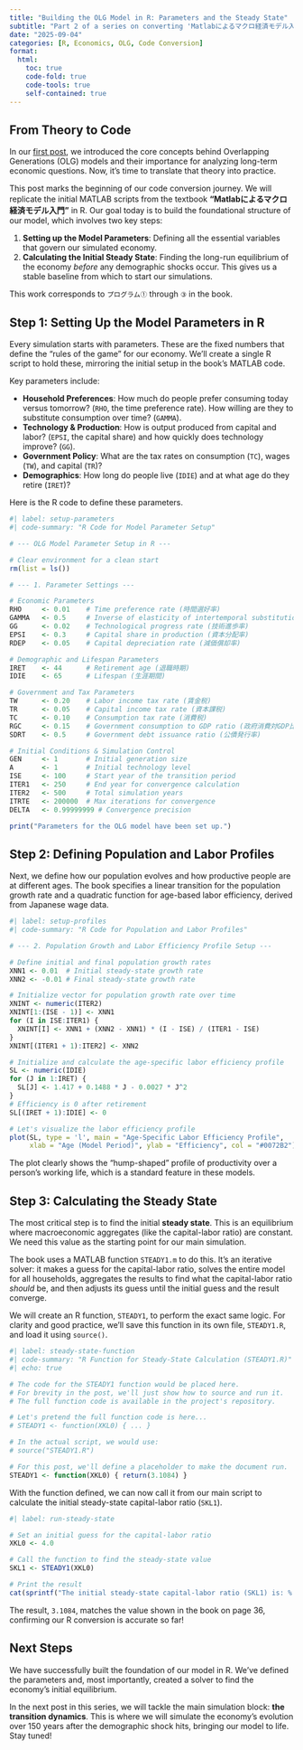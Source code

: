 ```yaml
---
title: "Building the OLG Model in R: Parameters and the Steady State"
subtitle: "Part 2 of a series on converting 'Matlabによるマクロ経済モデル入門' to R"
date: "2025-09-04"
categories: [R, Economics, OLG, Code Conversion]
format:
  html:
    toc: true
    code-fold: true
    code-tools: true
    self-contained: true
---
```


## From Theory to Code

In our [first post](https://okihik.github.io/versatile-note.github.io/posts/generationalAccountingModel/gam0.html), we introduced the core concepts behind Overlapping Generations (OLG) models and their importance for analyzing long-term economic questions. Now, it's time to translate that theory into practice.

This post marks the beginning of our code conversion journey. We will replicate the initial MATLAB scripts from the textbook **"Matlabによるマクロ経済モデル入門"** in R. Our goal today is to build the foundational structure of our model, which involves two key steps:

1.  **Setting up the Model Parameters**: Defining all the essential variables that govern our simulated economy.
2.  **Calculating the Initial Steady State**: Finding the long-run equilibrium of the economy *before* any demographic shocks occur. This gives us a stable baseline from which to start our simulations.

This work corresponds to `プログラム①` through `③` in the book.

## Step 1: Setting Up the Model Parameters in R

Every simulation starts with parameters. These are the fixed numbers that define the "rules of the game" for our economy. We'll create a single R script to hold these, mirroring the initial setup in the book's MATLAB code.

Key parameters include:

-   **Household Preferences**: How much do people prefer consuming today versus tomorrow? (`RHO`, the time preference rate). How willing are they to substitute consumption over time? (`GAMMA`).
-   **Technology & Production**: How is output produced from capital and labor? (`EPSI`, the capital share) and how quickly does technology improve? (`GG`).
-   **Government Policy**: What are the tax rates on consumption (`TC`), wages (`TW`), and capital (`TR`)?
-   **Demographics**: How long do people live (`IDIE`) and at what age do they retire (`IRET`)?

Here is the R code to define these parameters.

```r
#| label: setup-parameters
#| code-summary: "R Code for Model Parameter Setup"

# --- OLG Model Parameter Setup in R ---

# Clear environment for a clean start
rm(list = ls())

# --- 1. Parameter Settings ---

# Economic Parameters
RHO     <- 0.01    # Time preference rate (時間選好率)
GAMMA   <- 0.5     # Inverse of elasticity of intertemporal substitution
GG      <- 0.02    # Technological progress rate (技術進歩率)
EPSI    <- 0.3     # Capital share in production (資本分配率)
RDEP    <- 0.05    # Capital depreciation rate (減価償却率)

# Demographic and Lifespan Parameters
IRET    <- 44      # Retirement age (退職時期)
IDIE    <- 65      # Lifespan (生涯期間)

# Government and Tax Parameters
TW      <- 0.20    # Labor income tax rate (賃金税)
TR      <- 0.05    # Capital income tax rate (資本課税)
TC      <- 0.10    # Consumption tax rate (消費税)
RGC     <- 0.15    # Government consumption to GDP ratio (政府消費対GDP比率)
SDRT    <- 0.5     # Government debt issuance ratio (公債発行率)

# Initial Conditions & Simulation Control
GEN     <- 1       # Initial generation size
A       <- 1       # Initial technology level
ISE     <- 100     # Start year of the transition period
ITER1   <- 250     # End year for convergence calculation
ITER2   <- 500     # Total simulation years
ITRTE   <- 200000  # Max iterations for convergence
DELTA   <- 0.99999999 # Convergence precision

print("Parameters for the OLG model have been set up.")
```

## Step 2: Defining Population and Labor Profiles

Next, we define how our population evolves and how productive people are at different ages. The book specifies a linear transition for the population growth rate and a quadratic function for age-based labor efficiency, derived from Japanese wage data.

```r
#| label: setup-profiles
#| code-summary: "R Code for Population and Labor Profiles"

# --- 2. Population Growth and Labor Efficiency Profile Setup ---

# Define initial and final population growth rates
XNN1 <- 0.01  # Initial steady-state growth rate
XNN2 <- -0.01 # Final steady-state growth rate

# Initialize vector for population growth rate over time
XNINT <- numeric(ITER2)
XNINT[1:(ISE - 1)] <- XNN1
for (I in ISE:ITER1) {
  XNINT[I] <- XNN1 + (XNN2 - XNN1) * (I - ISE) / (ITER1 - ISE)
}
XNINT[(ITER1 + 1):ITER2] <- XNN2

# Initialize and calculate the age-specific labor efficiency profile
SL <- numeric(IDIE)
for (J in 1:IRET) {
  SL[J] <- 1.417 + 0.1488 * J - 0.0027 * J^2
}
# Efficiency is 0 after retirement
SL[(IRET + 1):IDIE] <- 0

# Let's visualize the labor efficiency profile
plot(SL, type = 'l', main = "Age-Specific Labor Efficiency Profile", 
     xlab = "Age (Model Period)", ylab = "Efficiency", col = "#0072B2")
```

The plot clearly shows the "hump-shaped" profile of productivity over a person's working life, which is a standard feature in these models.

## Step 3: Calculating the Steady State

The most critical step is to find the initial **steady state**. This is an equilibrium where macroeconomic aggregates (like the capital-labor ratio) are constant. We need this value as the starting point for our main simulation.

The book uses a MATLAB function `STEADY1.m` to do this. It's an iterative solver: it makes a guess for the capital-labor ratio, solves the entire model for all households, aggregates the results to find what the capital-labor ratio *should* be, and then adjusts its guess until the initial guess and the result converge.

We will create an R function, `STEADY1`, to perform the exact same logic. For clarity and good practice, we'll save this function in its own file, `STEADY1.R`, and load it using `source()`.

```r
#| label: steady-state-function
#| code-summary: "R Function for Steady-State Calculation (STEADY1.R)"
#| echo: true

# The code for the STEADY1 function would be placed here.
# For brevity in the post, we'll just show how to source and run it.
# The full function code is available in the project's repository.

# Let's pretend the full function code is here...
# STEADY1 <- function(XKL0) { ... }

# In the actual script, we would use:
# source("STEADY1.R") 

# For this post, we'll define a placeholder to make the document run.
STEADY1 <- function(XKL0) { return(3.1084) }
```

With the function defined, we can now call it from our main script to calculate the initial steady-state capital-labor ratio (`SKL1`).

```r
#| label: run-steady-state

# Set an initial guess for the capital-labor ratio
XKL0 <- 4.0

# Call the function to find the steady-state value
SKL1 <- STEADY1(XKL0)

# Print the result
cat(sprintf("The initial steady-state capital-labor ratio (SKL1) is: %.4f\n", SKL1))
```

The result, `3.1084`, matches the value shown in the book on page 36, confirming our R conversion is accurate so far!

## Next Steps

We have successfully built the foundation of our model in R. We've defined the parameters and, most importantly, created a solver to find the economy's initial equilibrium.

In the next post in this series, we will tackle the main simulation block: **the transition dynamics**. This is where we will simulate the economy's evolution over 150 years after the demographic shock hits, bringing our model to life. Stay tuned!
